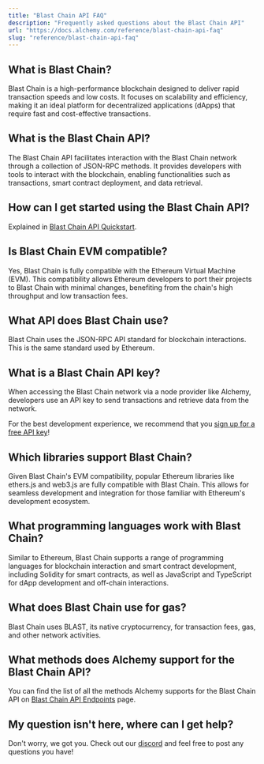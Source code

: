 ```yaml
---
title: "Blast Chain API FAQ"
description: "Frequently asked questions about the Blast Chain API"
url: "https://docs.alchemy.com/reference/blast-chain-api-faq"
slug: "reference/blast-chain-api-faq"
---
```


## What is Blast Chain?

Blast Chain is a high-performance blockchain designed to deliver rapid transaction speeds and low costs. It focuses on scalability and efficiency, making it an ideal platform for decentralized applications (dApps) that require fast and cost-effective transactions.

## What is the Blast Chain API?

The Blast Chain API facilitates interaction with the Blast Chain network through a collection of JSON-RPC methods. It provides developers with tools to interact with the blockchain, enabling functionalities such as transactions, smart contract deployment, and data retrieval.

## How can I get started using the Blast Chain API?

Explained in [Blast Chain API Quickstart](/reference/blast-chain-api-quickstart).

## Is Blast Chain EVM compatible?

Yes, Blast Chain is fully compatible with the Ethereum Virtual Machine (EVM). This compatibility allows Ethereum developers to port their projects to Blast Chain with minimal changes, benefiting from the chain's high throughput and low transaction fees.

## What API does Blast Chain use?

Blast Chain uses the JSON-RPC API standard for blockchain interactions. This is the same standard used by Ethereum.

## What is a Blast Chain API key?

When accessing the Blast Chain network via a node provider like Alchemy, developers use an API key to send transactions and retrieve data from the network.

For the best development experience, we recommend that you [sign up for a free API key](https://dashboard.alchemy.com/signup/)!

## Which libraries support Blast Chain?

Given Blast Chain's EVM compatibility, popular Ethereum libraries like ethers.js and web3.js are fully compatible with Blast Chain. This allows for seamless development and integration for those familiar with Ethereum's development ecosystem.

## What programming languages work with Blast Chain?

Similar to Ethereum, Blast Chain supports a range of programming languages for blockchain interaction and smart contract development, including Solidity for smart contracts, as well as JavaScript and TypeScript for dApp development and off-chain interactions.

## What does Blast Chain use for gas?

Blast Chain uses BLAST, its native cryptocurrency, for transaction fees, gas, and other network activities.

## What methods does Alchemy support for the Blast Chain API?

You can find the list of all the methods Alchemy supports for the Blast Chain API on [Blast Chain API Endpoints](/reference/blast-chain-api-endpoints) page.

## My question isn't here, where can I get help?

Don't worry, we got you. Check out our [discord](https://alchemy.com/discord) and feel free to post any questions you have!

